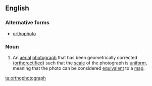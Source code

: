==English==

===Alternative forms===
*[[orthophoto]]

===Noun===
{{en-noun}}
{{wikipedia}}

#An [[aerial]] [[photograph]] that has been geometrically corrected ([[orthorectified]]) such that the [[scale]] of the photograph is [[uniform]], meaning that the photo can be considered [[equivalent]] to a [[map]].

[[ta:orthophotograph]]